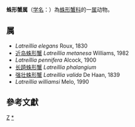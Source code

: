 {{Automatic taxobox
| taxon = Latreillia
| authority = Roux, 1830
}}
'''蛛形蟹属'''（[[学名|学名]]：{{lang|la|''Latreillia''}}）為[[蛛形蟹科|蛛形蟹科]]的一[[属|属]]动物。

==属==
* ''Latreillia elegans'' Roux, 1830
* [[近岛蛛形蟹|近岛蛛形蟹]] ''Latreillia metanesa'' Williams, 1982
* ''Latreillia pennifera'' Alcock, 1900
* [[长踦蛛形蟹|长踦蛛形蟹]] ''Latreillia phalangium''
* [[强壮蛛形蟹|强壮蛛形蟹]] ''Latreillia valida'' De Haan, 1839
* ''Latreillia williamsi'' Melo, 1990

==參考文獻==
{{reflist}}

{{taxonbar}}

[[Category:_蛛形蟹科|Z]]
[[Category:蛛形蟹属|*]]